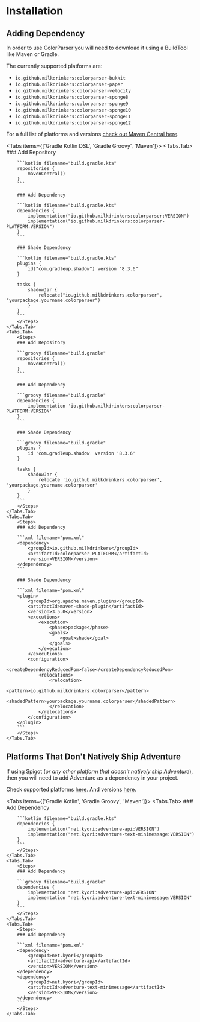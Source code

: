 
# Installation

## Adding Dependency

In order to use ColorParser you will need to download it using a BuildTool like Maven or Gradle.

The currently supported platforms are:
- `io.github.milkdrinkers:colorparser-bukkit`
- `io.github.milkdrinkers:colorparser-paper`
- `io.github.milkdrinkers:colorparser-velocity`
- `io.github.milkdrinkers:colorparser-sponge8`
- `io.github.milkdrinkers:colorparser-sponge9`
- `io.github.milkdrinkers:colorparser-sponge10`
- `io.github.milkdrinkers:colorparser-sponge11`
- `io.github.milkdrinkers:colorparser-sponge12`

For a full list of platforms and versions [check out Maven Central here](https://central.sonatype.com/search?q=colorparser&namespace=io.github.milkdrinkers).

<Tabs items={['Gradle Kotlin DSL', 'Gradle Groovy', 'Maven']}>
    <Tabs.Tab>
        <Steps>
        ### Add Repository

        ```kotlin filename="build.gradle.kts"
        repositories {
            mavenCentral()
        }
        ```

        ### Add Dependency

        ```kotlin filename="build.gradle.kts"
        dependencies {
            implementation("io.github.milkdrinkers:colorparser:VERSION")
            implementation("io.github.milkdrinkers:colorparser-PLATFORM:VERSION")
        }
        ```

        ### Shade Dependency

        ```kotlin filename="build.gradle.kts"
        plugins {
            id("com.gradleup.shadow") version "8.3.6"
        }

        tasks {
            shadowJar {
                relocate("io.github.milkdrinkers.colorparser", "yourpackage.yourname.colorparser")
            }
        }
        ```
        </Steps>
    </Tabs.Tab>
    <Tabs.Tab>
        <Steps>
        ### Add Repository

        ```groovy filename="build.gradle"
        repositories {
            mavenCentral()
        }
        ```

        ### Add Dependency

        ```groovy filename="build.gradle"
        dependencies {
            implementation 'io.github.milkdrinkers:colorparser-PLATFORM:VERSION'
        }
        ```

        ### Shade Dependency

        ```groovy filename="build.gradle"
        plugins {
            id 'com.gradleup.shadow' version '8.3.6'
        }

        tasks {
            shadowJar {
                relocate 'io.github.milkdrinkers.colorparser', 'yourpackage.yourname.colorparser'
            }
        }
        ```
        </Steps>
    </Tabs.Tab>
    <Tabs.Tab>
        <Steps>
        ### Add Dependency

        ```xml filename="pom.xml"
        <dependency>
            <groupId>io.github.milkdrinkers</groupId>
            <artifactId>colorparser-PLATFORM</artifactId>
            <version>VERSION</version>
        </dependency>
        ```

        ### Shade Dependency

        ```xml filename="pom.xml"
        <plugin>
            <groupId>org.apache.maven.plugins</groupId>
            <artifactId>maven-shade-plugin</artifactId>
            <version>3.5.0</version>
            <executions>
                <execution>
                    <phase>package</phase>
                    <goals>
                        <goal>shade</goal>
                    </goals>
                </execution>
            </executions>
            <configuration>
                <createDependencyReducedPom>false</createDependencyReducedPom>
                <relocations>
                    <relocation>
                        <pattern>io.github.milkdrinkers.colorparser</pattern>
                        <shadedPattern>yourpackage.yourname.colorparser</shadedPattern>
                    </relocation>
                </relocations>
            </configuration>
        </plugin>
        ```
        </Steps>
    </Tabs.Tab>
</Tabs>

## Platforms That Don't Natively Ship Adventure

If using Spigot (*or any other platform that doesn't natively ship Adventure*), then you will need to add Adventure as a dependency in your project.

Check supported platforms [here](https://docs.advntr.dev/platform/native.html). And versions [here](https://github.com/KyoriPowered/adventure/releases).

<Tabs items={['Gradle Kotlin', 'Gradle Groovy', 'Maven']}>
    <Tabs.Tab>
        <Steps>
        ### Add Dependency

        ```kotlin filename="build.gradle.kts"
        dependencies {
            implementation("net.kyori:adventure-api:VERSION")
            implementation("net.kyori:adventure-text-minimessage:VERSION")
        }
        ```
        </Steps>
    </Tabs.Tab>
    <Tabs.Tab>
        <Steps>
        ### Add Dependency

        ```groovy filename="build.gradle"
        dependencies {
            implementation "net.kyori:adventure-api:VERSION"
            implementation "net.kyori:adventure-text-minimessage:VERSION"
        }
        ```
        </Steps>
    </Tabs.Tab>
    <Tabs.Tab>
        <Steps>
        ### Add Dependency

        ```xml filename="pom.xml"
        <dependency>
            <groupId>net.kyori</groupId>
            <artifactId>adventure-api</artifactId>
            <version>VERSION</version>
        </dependency>
        <dependency>
            <groupId>net.kyori</groupId>
            <artifactId>adventure-text-minimessage</artifactId>
            <version>VERSION</version>
        </dependency>
        ```
        </Steps>
    </Tabs.Tab>
</Tabs>